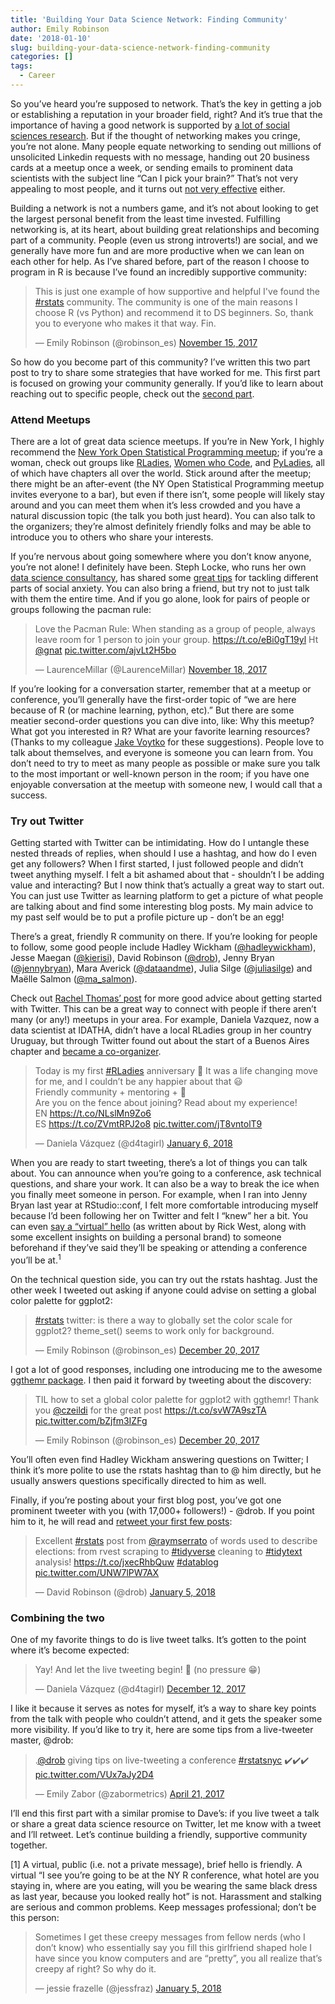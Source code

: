 ```yaml
---
title: 'Building Your Data Science Network: Finding Community'
author: Emily Robinson
date: '2018-01-10'
slug: building-your-data-science-network-finding-community
categories: []
tags:
  - Career
---
```


So you've heard you're supposed to network. That's the key in getting a job or establishing a reputation in your broader field, right? And it's true that the importance of having a good network is supported by [a lot of social sciences research](https://hbr.org/2016/05/learn-to-love-networking).  But if the thought of networking makes you cringe, you're not alone. Many people equate networking to sending out millions of unsolicited Linkedin requests with no message, handing out 20 business cards at a meetup once a week, or sending emails to prominent data scientists with the subject line "Can I pick your brain?" That's not very appealing to most people, and it turns out [not very effective](https://www.fastcompany.com/3036672/what-we-learned-from-sending-1000-cold-emails) either. 

Building a network is not a numbers game, and it's not about looking to get the largest personal benefit from the least time invested. Fulfilling networking is, at its heart, about building great relationships and becoming part of a community. People (even us strong introverts!) are social, and we generally have more fun and are more productive when we can lean on each other for help. As I've shared before, part of the reason I choose to program in R is because I've found an incredibly supportive community:

<blockquote class="twitter-tweet" data-conversation="none" data-lang="en"><p lang="en" dir="ltr">This is just one example of how supportive and helpful I&#39;ve found the <a href="https://twitter.com/hashtag/rstats?src=hash&amp;ref_src=twsrc%5Etfw">#rstats</a> community. The community is one of the main reasons I choose R (vs Python) and recommend it to DS beginners. So, thank you to everyone who makes it that way. Fin.</p>&mdash; Emily Robinson (@robinson_es) <a href="https://twitter.com/robinson_es/status/930815983996080128?ref_src=twsrc%5Etfw">November 15, 2017</a></blockquote>
<script async src="https://platform.twitter.com/widgets.js" charset="utf-8"></script>

So how do you become part of this community? I've written this two part post to try to share some strategies that have worked for me. This first part is focused on growing your community generally. If you'd like to learn about reaching out to specific people, check out the [second part](https://hookedondata.org/Building-Your-Data-Science-Network-Reaching-Out/). 

### Attend Meetups

There are a lot of great data science meetups. If you're in New York, I highly recommend the [New York Open Statistical Programming meetup](https://www.meetup.com/nyhackr/); if you're a woman, check out groups like [RLadies](https://rladies.org/), [Women who Code](https://www.womenwhocode.com/), and [PyLadies](http://www.pyladies.com/), all of which have chapters all over the world. Stick around after the meetup; there might be an after-event (the NY Open Statistical Programming meetup invites everyone to a bar), but even if there isn't, some people will likely stay around and you can meet them when it's less crowded and you have a natural discussion topic (the talk you both just heard). You can also talk to the organizers; they're almost definitely friendly folks and may be able to introduce you to others who share your interests. 

If you're nervous about going somewhere where you don't know anyone, you’re not alone! I definitely have been. Steph Locke, who runs her own [data science consultancy](https://itsalocke.com/), has shared some [great tips](https://itsalocke.com/blog/overcoming-social-anxiety-to-attend-user-groups/) for tackling different parts of social anxiety. You can also bring a friend, but try not to just talk with them the entire time. And if you go alone, look for pairs of people or groups following the pacman rule:

<blockquote class="twitter-tweet" data-lang="en"><p lang="en" dir="ltr">Love the Pacman Rule: When standing as a group of people, always leave room for 1 person to join your group. <a href="https://t.co/eBi0gT19yl">https://t.co/eBi0gT19yl</a>  Ht <a href="https://twitter.com/gnat?ref_src=twsrc%5Etfw">@gnat</a> <a href="https://t.co/ajvLt2H5bo">pic.twitter.com/ajvLt2H5bo</a></p>&mdash; LaurenceMillar (@LaurenceMillar) <a href="https://twitter.com/LaurenceMillar/status/931795364843200513?ref_src=twsrc%5Etfw">November 18, 2017</a></blockquote>
<script async src="https://platform.twitter.com/widgets.js" charset="utf-8"></script>

If you're looking for a conversation starter, remember that at a meetup or conference, you'll generally have the first-order topic of "we are here because of R (or machine learning, python, etc)." But there are some meatier second-order questions you can dive into, like: Why this meetup? What got you interested in R? What are your favorite learning resources? (Thanks to my colleague [Jake Voytko](https://twitter.com/jakevoytko) for these suggestions). People love to talk about themselves, and everyone is someone you can learn from. You don't need to try to meet as many people as possible or make sure you talk to the most important or well-known person in the room; if you have one enjoyable conversation at the meetup with someone new, I would call that a success. 

### Try out Twitter

Getting started with Twitter can be intimidating. How do I untangle these nested threads of replies, when should I use a hashtag, and how do I even get any followers? When I first started, I just followed people and didn't tweet anything myself. I felt a bit ashamed about that - shouldn't I be adding value and interacting? But I now think that's actually a great way to start out. You can just use Twitter as learning platform to get a picture of what people are talking about and find some interesting blog posts. My main advice to my past self would be to put a profile picture up - don't be an egg!  

There's a great, friendly R community on there. If you're looking for people to follow, some good people include Hadley Wickham ([@hadleywickham](https://twitter.com/hadleywickham)), Jesse Maegan ([@kierisi](https://twitter.com/kierisi)), David Robinson ([@drob](https://twitter.com/drob)), Jenny Bryan ([@jennybryan](https://twitter.com/jennybryan)), Mara Averick ([@dataandme](https://twitter.com/dataandme)), Julia Silge ([@juliasilge](https://twitter.com/juliasilge)) and Maëlle Salmon ([@ma_salmon](https://twitter.com/ma_salmon)).

Check out [Rachel Thomas' post](http://www.fast.ai/2017/12/18/personal-brand/) for more good advice about getting started with Twitter. This can be a great way to connect with people if there aren’t many (or any!) meetups in your area. For example,  Daniela Vazquez, now a data scientist at IDATHA, didn’t have a local RLadies group in her country Uruguay, but through Twitter found out about the start of a Buenos Aires chapter and [became a co-organizer](https://d4tagirl.com/2017/01/the-r-ladies-way). 

<blockquote class="twitter-tweet" data-lang="en"><p lang="en" dir="ltr">Today is my first <a href="https://twitter.com/hashtag/RLadies?src=hash&amp;ref_src=twsrc%5Etfw">#RLadies</a> anniversary 🎉 It was a life changing move for me, and I couldn’t be any happier about that 😃 <br>Friendly community + mentoring + 💜 <br>Are you on the fence about joining? Read about my experience!<br>EN <a href="https://t.co/NLslMn9Zo6">https://t.co/NLslMn9Zo6</a><br>ES <a href="https://t.co/ZVmtRPJ2o8">https://t.co/ZVmtRPJ2o8</a> <a href="https://t.co/jT8vntolT9">pic.twitter.com/jT8vntolT9</a></p>&mdash; Daniela Vázquez (@d4tagirl) <a href="https://twitter.com/d4tagirl/status/949720328116277249?ref_src=twsrc%5Etfw">January 6, 2018</a></blockquote>
<script async src="https://platform.twitter.com/widgets.js" charset="utf-8"></script>

When you are ready to start tweeting, there's a lot of things you can talk about. You can announce when you're going to a conference, ask technical questions, and share your work. It can also be a way to break the ice when you finally meet someone in person. For example, when I ran into Jenny Bryan last year at RStudio::conf, I felt more comfortable introducing myself because I'd been following her on Twitter and felt I "knew" her a bit. You can even [say a "virtual" hello](https://medium.freecodecamp.org/building-your-personal-brand-as-a-new-web-developer-f6d4150fd217) (as written about by Rick West, along with some excellent insights on building a personal brand) to someone beforehand if they've said they'll be speaking or attending a conference you'll be at.<sup>1</sup>

On the technical question side, you can try out the rstats hashtag. Just the other week I tweeted out asking if anyone could advise on setting a global color palette for ggplot2: 

<blockquote class="twitter-tweet" data-lang="en"><p lang="en" dir="ltr"><a href="https://twitter.com/hashtag/rstats?src=hash&amp;ref_src=twsrc%5Etfw">#rstats</a> twitter: is there a way to globally set the color scale for ggplot2? theme_set() seems to work only for background.</p>&mdash; Emily Robinson (@robinson_es) <a href="https://twitter.com/robinson_es/status/943500138265399296?ref_src=twsrc%5Etfw">December 20, 2017</a></blockquote>
<script async src="https://platform.twitter.com/widgets.js" charset="utf-8"></script>

I got a lot of good responses, including one introducing me to the awesome [ggthemr package](https://github.com/cttobin/ggthemr). I then paid it forward by tweeting about the discovery:

<blockquote class="twitter-tweet" data-lang="en"><p lang="en" dir="ltr">TIL how to set a global color palette for ggplot2 with ggthemr! Thank you <a href="https://twitter.com/czeildi?ref_src=twsrc%5Etfw">@czeildi</a> for the great post <a href="https://t.co/svW7A9szTA">https://t.co/svW7A9szTA</a> <a href="https://t.co/bZjfm3IZFg">pic.twitter.com/bZjfm3IZFg</a></p>&mdash; Emily Robinson (@robinson_es) <a href="https://twitter.com/robinson_es/status/943549279595126785?ref_src=twsrc%5Etfw">December 20, 2017</a></blockquote>
<script async src="https://platform.twitter.com/widgets.js" charset="utf-8"></script>

You'll often even find Hadley Wickham answering questions on Twitter; I think it's more polite to use the rstats hashtag  than to @ him directly, but he usually answers questions specifically directed to him as well.  

Finally, if you're posting about your first blog post, you've got one prominent tweeter with you (with 17,000+ followers!) - @drob. If you point him to it, he will read and [retweet your first few posts](http://varianceexplained.org/r/start-blog/):   
<blockquote class="twitter-tweet" data-lang="en"><p lang="en" dir="ltr">Excellent <a href="https://twitter.com/hashtag/rstats?src=hash&amp;ref_src=twsrc%5Etfw">#rstats</a> post from <a href="https://twitter.com/raymserrato?ref_src=twsrc%5Etfw">@raymserrato</a> of words used to describe elections: from rvest scraping to <a href="https://twitter.com/hashtag/tidyverse?src=hash&amp;ref_src=twsrc%5Etfw">#tidyverse</a> cleaning to <a href="https://twitter.com/hashtag/tidytext?src=hash&amp;ref_src=twsrc%5Etfw">#tidytext</a> analysis! <a href="https://t.co/jxecRhbQuw">https://t.co/jxecRhbQuw</a> <a href="https://twitter.com/hashtag/datablog?src=hash&amp;ref_src=twsrc%5Etfw">#datablog</a> <a href="https://t.co/UNW7lPW7AX">pic.twitter.com/UNW7lPW7AX</a></p>&mdash; David Robinson (@drob) <a href="https://twitter.com/drob/status/949091986409062400?ref_src=twsrc%5Etfw">January 5, 2018</a></blockquote>
<script async src="https://platform.twitter.com/widgets.js" charset="utf-8"></script>

### Combining the two

One of my favorite things to do is live tweet talks. It's gotten to the point where it's become expected: 

<blockquote class="twitter-tweet" data-lang="en"><p lang="en" dir="ltr">Yay! And let the live tweeting begin! 🙌 (no pressure 😁)</p>&mdash; Daniela Vázquez (@d4tagirl) <a href="https://twitter.com/d4tagirl/status/940730957128175616?ref_src=twsrc%5Etfw">December 12, 2017</a></blockquote>
<script async src="https://platform.twitter.com/widgets.js" charset="utf-8"></script>

I like it because it serves as notes for myself, it's a way to share key points from the talk with people who couldn't attend, and it gets the speaker some more visibility. If you'd like to try it, here are some tips from a live-tweeter master, @drob: 

<blockquote class="twitter-tweet" data-lang="en"><p lang="en" dir="ltr">.<a href="https://twitter.com/drob?ref_src=twsrc%5Etfw">@drob</a> giving tips on live-tweeting a conference <a href="https://twitter.com/hashtag/rstatsnyc?src=hash&amp;ref_src=twsrc%5Etfw">#rstatsnyc</a> ✔️✔️✔️ <a href="https://t.co/VUx7aJy2D4">pic.twitter.com/VUx7aJy2D4</a></p>&mdash; Emily Zabor (@zabormetrics) <a href="https://twitter.com/zabormetrics/status/855518845779496961?ref_src=twsrc%5Etfw">April 21, 2017</a></blockquote>
<script async src="https://platform.twitter.com/widgets.js" charset="utf-8"></script>

I'll end this first part with a similar promise to Dave's: if you live tweet a talk or share a great data science resource on Twitter, let me know with a tweet and I'll retweet. Let's continue building a friendly, supportive community together.

[1] A virtual, public (i.e. not a private message), brief hello is friendly. A virtual “I see you're going to be at the NY R conference, what hotel are you staying in, where are you eating, will you be wearing the same black dress as last year, because you looked really hot” is not. Harassment and stalking are serious and common problems. Keep messages professional; don't be this person:

<blockquote class="twitter-tweet" data-lang="en"><p lang="en" dir="ltr">Sometimes I get these creepy messages from fellow nerds (who I don’t know) who essentially say you fill this girlfriend shaped hole I have since you know computers and are “pretty”, you all realize that’s creepy af right? So why do it.</p>&mdash; jessie frazelle (@jessfraz) <a href="https://twitter.com/jessfraz/status/949263339271720960?ref_src=twsrc%5Etfw">January 5, 2018</a></blockquote>
<script async src="https://platform.twitter.com/widgets.js" charset="utf-8"></script>
